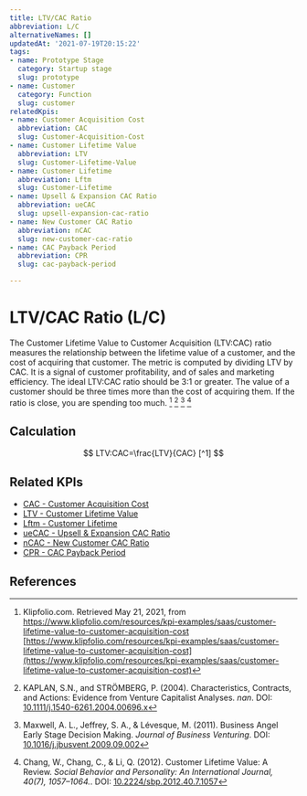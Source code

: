 ```yaml
---
title: LTV/CAC Ratio
abbreviation: L/C
alternativeNames: []
updatedAt: '2021-07-19T20:15:22'
tags:
- name: Prototype Stage
  category: Startup stage
  slug: prototype
- name: Customer
  category: Function
  slug: customer
relatedKpis:
- name: Customer Acquisition Cost
  abbreviation: CAC
  slug: Customer-Acquisition-Cost
- name: Customer Lifetime Value
  abbreviation: LTV
  slug: Customer-Lifetime-Value
- name: Customer Lifetime
  abbreviation: Lftm
  slug: Customer-Lifetime
- name: Upsell & Expansion CAC Ratio
  abbreviation: ueCAC
  slug: upsell-expansion-cac-ratio
- name: New Customer CAC Ratio
  abbreviation: nCAC
  slug: new-customer-cac-ratio
- name: CAC Payback Period
  abbreviation: CPR
  slug: cac-payback-period

---
```


# LTV/CAC Ratio (L/C)

The Customer Lifetime Value to Customer Acquisition (LTV:CAC) ratio measures the relationship between the lifetime value of a customer, and the cost of acquiring that customer. The metric is computed by dividing LTV by CAC. It is a signal of customer profitability, and of sales and marketing efficiency.
The ideal LTV:CAC ratio should be 3:1 or greater. The value of a customer should be three times more than the cost of acquiring them. If the ratio is close, you are spending too much. [^1] [^2] [^3] [^4]

## Calculation

$$
LTV:CAC=\frac{LTV}{CAC} [^1]
$$



## Related KPIs

- [CAC - Customer Acquisition Cost](/en/kpis/Customer-Acquisition-Cost)
- [LTV - Customer Lifetime Value](/en/kpis/Customer-Lifetime-Value)
- [Lftm - Customer Lifetime](/en/kpis/Customer-Lifetime)
- [ueCAC - Upsell & Expansion CAC Ratio](/en/kpis/upsell-expansion-cac-ratio)
- [nCAC - New Customer CAC Ratio](/en/kpis/new-customer-cac-ratio)
- [CPR - CAC Payback Period](/en/kpis/cac-payback-period)

## References

[^1]:  Klipfolio.com. Retrieved May 21, 2021, from https://www.klipfolio.com/resources/kpi-examples/saas/customer-lifetime-value-to-customer-acquisition-cost [https://www.klipfolio.com/resources/kpi-examples/saas/customer-lifetime-value-to-customer-acquisition-cost](https://www.klipfolio.com/resources/kpi-examples/saas/customer-lifetime-value-to-customer-acquisition-cost)
[^2]: KAPLAN, S.N., and STRÖMBERG, P. (2004). Characteristics, Contracts, and Actions: Evidence from Venture Capitalist Analyses. *nan*. DOI: [10.1111/j.1540-6261.2004.00696.x](https://doi.org/10.1111/j.1540-6261.2004.00696.x)
[^3]: Maxwell, A. L., Jeffrey, S. A., & Lévesque, M. (2011). Business Angel Early Stage Decision Making. *Journal of Business Venturing*. DOI: [10.1016/j.jbusvent.2009.09.002](https://doi.org/10.1016/j.jbusvent.2009.09.002)
[^4]: Chang, W., Chang, C., & Li, Q. (2012). Customer Lifetime Value: A Review. *Social Behavior and Personality: An International Journal, 40(7), 1057–1064.*. DOI: [10.2224/sbp.2012.40.7.1057](https://doi.org/10.2224/sbp.2012.40.7.1057)
[^5]: Startup Metrics You Need to Monitor, https://visible.vc/blog/startup-metrics/ [https://visible.vc/blog/startup-metrics/](https://visible.vc/blog/startup-metrics/)

